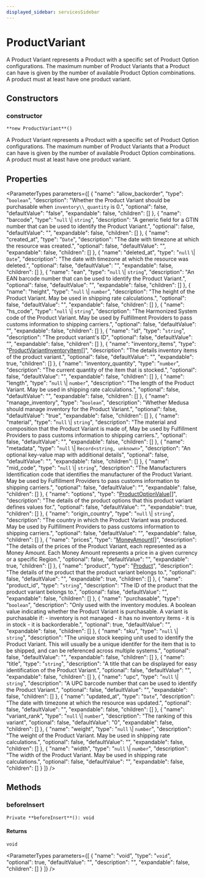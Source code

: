 ```yaml
---
displayed_sidebar: servicesSidebar
---
```



# ProductVariant

A Product Variant represents a Product with a specific set of Product Option configurations. The maximum number of Product Variants that a Product can have is given by the number of available Product Option combinations. A product must at least have one product variant.

## Constructors

### constructor

`**new ProductVariant**()`

A Product Variant represents a Product with a specific set of Product Option configurations. The maximum number of Product Variants that a Product can have is given by the number of available Product Option combinations. A product must at least have one product variant.

## Properties

<ParameterTypes parameters={[
  {
    "name": "allow_backorder",
    "type": "`boolean`",
    "description": "Whether the Product Variant should be purchasable when `inventory\\_quantity` is 0.",
    "optional": false,
    "defaultValue": "false",
    "expandable": false,
    "children": []
  },
  {
    "name": "barcode",
    "type": "``null`` \\| `string`",
    "description": "A generic field for a GTIN number that can be used to identify the Product Variant.",
    "optional": false,
    "defaultValue": "",
    "expandable": false,
    "children": []
  },
  {
    "name": "created_at",
    "type": "`Date`",
    "description": "The date with timezone at which the resource was created.",
    "optional": false,
    "defaultValue": "",
    "expandable": false,
    "children": []
  },
  {
    "name": "deleted_at",
    "type": "``null`` \\| `Date`",
    "description": "The date with timezone at which the resource was deleted.",
    "optional": false,
    "defaultValue": "",
    "expandable": false,
    "children": []
  },
  {
    "name": "ean",
    "type": "``null`` \\| `string`",
    "description": "An EAN barcode number that can be used to identify the Product Variant.",
    "optional": false,
    "defaultValue": "",
    "expandable": false,
    "children": []
  },
  {
    "name": "height",
    "type": "``null`` \\| `number`",
    "description": "The height of the Product Variant. May be used in shipping rate calculations.",
    "optional": false,
    "defaultValue": "",
    "expandable": false,
    "children": []
  },
  {
    "name": "hs_code",
    "type": "``null`` \\| `string`",
    "description": "The Harmonized System code of the Product Variant. May be used by Fulfillment Providers to pass customs information to shipping carriers.",
    "optional": false,
    "defaultValue": "",
    "expandable": false,
    "children": []
  },
  {
    "name": "id",
    "type": "`string`",
    "description": "The product variant's ID",
    "optional": false,
    "defaultValue": "",
    "expandable": false,
    "children": []
  },
  {
    "name": "inventory_items",
    "type": "[ProductVariantInventoryItem](ProductVariantInventoryItem.mdx)[]",
    "description": "The details inventory items of the product variant.",
    "optional": false,
    "defaultValue": "",
    "expandable": true,
    "children": []
  },
  {
    "name": "inventory_quantity",
    "type": "`number`",
    "description": "The current quantity of the item that is stocked.",
    "optional": false,
    "defaultValue": "",
    "expandable": false,
    "children": []
  },
  {
    "name": "length",
    "type": "``null`` \\| `number`",
    "description": "The length of the Product Variant. May be used in shipping rate calculations.",
    "optional": false,
    "defaultValue": "",
    "expandable": false,
    "children": []
  },
  {
    "name": "manage_inventory",
    "type": "`boolean`",
    "description": "Whether Medusa should manage inventory for the Product Variant.",
    "optional": false,
    "defaultValue": "true",
    "expandable": false,
    "children": []
  },
  {
    "name": "material",
    "type": "``null`` \\| `string`",
    "description": "The material and composition that the Product Variant is made of, May be used by Fulfillment Providers to pass customs information to shipping carriers.",
    "optional": false,
    "defaultValue": "",
    "expandable": false,
    "children": []
  },
  {
    "name": "metadata",
    "type": "``null`` \\| `Record<string, unknown>`",
    "description": "An optional key-value map with additional details",
    "optional": false,
    "defaultValue": "",
    "expandable": false,
    "children": []
  },
  {
    "name": "mid_code",
    "type": "``null`` \\| `string`",
    "description": "The Manufacturers Identification code that identifies the manufacturer of the Product Variant. May be used by Fulfillment Providers to pass customs information to shipping carriers.",
    "optional": false,
    "defaultValue": "",
    "expandable": false,
    "children": []
  },
  {
    "name": "options",
    "type": "[ProductOptionValue](ProductOptionValue.mdx)[]",
    "description": "The details of the product options that this product variant defines values for.",
    "optional": false,
    "defaultValue": "",
    "expandable": true,
    "children": []
  },
  {
    "name": "origin_country",
    "type": "``null`` \\| `string`",
    "description": "The country in which the Product Variant was produced. May be used by Fulfillment Providers to pass customs information to shipping carriers.",
    "optional": false,
    "defaultValue": "",
    "expandable": false,
    "children": []
  },
  {
    "name": "prices",
    "type": "[MoneyAmount](MoneyAmount.mdx)[]",
    "description": "The details of the prices of the Product Variant, each represented as a Money Amount. Each Money Amount represents a price in a given currency or a specific Region.",
    "optional": false,
    "defaultValue": "",
    "expandable": true,
    "children": []
  },
  {
    "name": "product",
    "type": "[Product](Product.mdx)",
    "description": "The details of the product that the product variant belongs to.",
    "optional": false,
    "defaultValue": "",
    "expandable": true,
    "children": []
  },
  {
    "name": "product_id",
    "type": "`string`",
    "description": "The ID of the product that the product variant belongs to.",
    "optional": false,
    "defaultValue": "",
    "expandable": false,
    "children": []
  },
  {
    "name": "purchasable",
    "type": "`boolean`",
    "description": "Only used with the inventory modules. A boolean value indicating whether the Product Variant is purchasable. A variant is purchasable if: - inventory is not managed - it has no inventory items - it is in stock - it is backorderable.",
    "optional": true,
    "defaultValue": "",
    "expandable": false,
    "children": []
  },
  {
    "name": "sku",
    "type": "``null`` \\| `string`",
    "description": "The unique stock keeping unit used to identify the Product Variant. This will usually be a unique identifer for the item that is to be shipped, and can be referenced across multiple systems.",
    "optional": false,
    "defaultValue": "",
    "expandable": false,
    "children": []
  },
  {
    "name": "title",
    "type": "`string`",
    "description": "A title that can be displayed for easy identification of the Product Variant.",
    "optional": false,
    "defaultValue": "",
    "expandable": false,
    "children": []
  },
  {
    "name": "upc",
    "type": "``null`` \\| `string`",
    "description": "A UPC barcode number that can be used to identify the Product Variant.",
    "optional": false,
    "defaultValue": "",
    "expandable": false,
    "children": []
  },
  {
    "name": "updated_at",
    "type": "`Date`",
    "description": "The date with timezone at which the resource was updated.",
    "optional": false,
    "defaultValue": "",
    "expandable": false,
    "children": []
  },
  {
    "name": "variant_rank",
    "type": "``null`` \\| `number`",
    "description": "The ranking of this variant",
    "optional": false,
    "defaultValue": "0",
    "expandable": false,
    "children": []
  },
  {
    "name": "weight",
    "type": "``null`` \\| `number`",
    "description": "The weight of the Product Variant. May be used in shipping rate calculations.",
    "optional": false,
    "defaultValue": "",
    "expandable": false,
    "children": []
  },
  {
    "name": "width",
    "type": "``null`` \\| `number`",
    "description": "The width of the Product Variant. May be used in shipping rate calculations.",
    "optional": false,
    "defaultValue": "",
    "expandable": false,
    "children": []
  }
]} />

## Methods

### beforeInsert

`Private **beforeInsert**(): void`

#### Returns

`void`

<ParameterTypes parameters={[
  {
    "name": "void",
    "type": "`void`",
    "optional": true,
    "defaultValue": "",
    "description": "",
    "expandable": false,
    "children": []
  }
]} />
